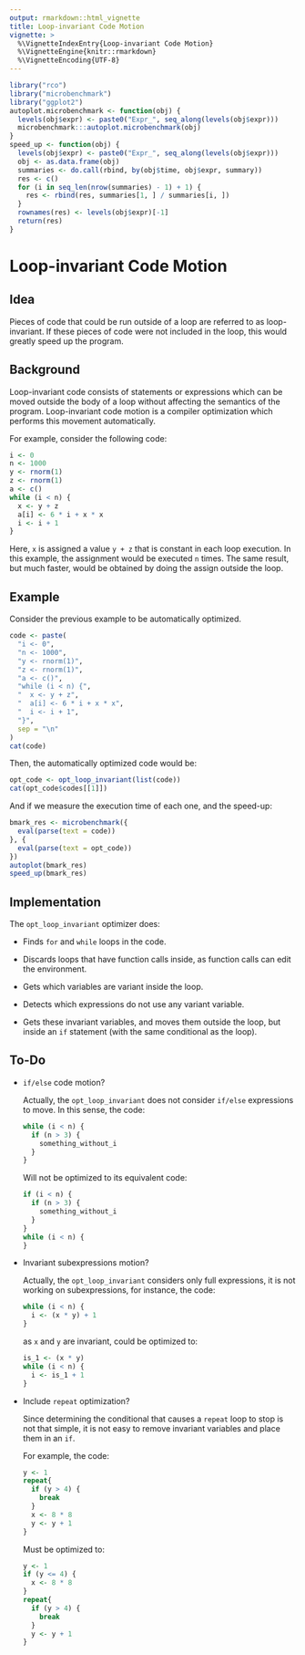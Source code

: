 ```yaml
---
output: rmarkdown::html_vignette
title: Loop-invariant Code Motion
vignette: >
  %\VignetteIndexEntry{Loop-invariant Code Motion}
  %\VignetteEngine{knitr::rmarkdown}
  %\VignetteEncoding{UTF-8}
---
```


```r
library("rco")
library("microbenchmark")
library("ggplot2")
autoplot.microbenchmark <- function(obj) {
  levels(obj$expr) <- paste0("Expr_", seq_along(levels(obj$expr)))
  microbenchmark:::autoplot.microbenchmark(obj)
}
speed_up <- function(obj) {
  levels(obj$expr) <- paste0("Expr_", seq_along(levels(obj$expr)))
  obj <- as.data.frame(obj)
  summaries <- do.call(rbind, by(obj$time, obj$expr, summary))
  res <- c()
  for (i in seq_len(nrow(summaries) - 1) + 1) {
    res <- rbind(res, summaries[1, ] / summaries[i, ])
  }
  rownames(res) <- levels(obj$expr)[-1]
  return(res)
}
```

# Loop-invariant Code Motion

## Idea

Pieces of code that could be run outside of a loop are referred to as loop-invariant. If these pieces of code were not included in the loop, this would greatly speed up the program.

## Background

Loop-invariant code consists of statements or expressions which can be moved outside the body of a loop without affecting the semantics of the program. Loop-invariant code motion is a compiler optimization which performs this movement automatically. 

For example, consider the following code:

```r
i <- 0
n <- 1000
y <- rnorm(1)
z <- rnorm(1)
a <- c()
while (i < n) {
  x <- y + z
  a[i] <- 6 * i + x * x
  i <- i + 1
}
```

Here, `x` is assigned a value `y + z` that is constant in each loop execution. In this example, the assignment would be executed `n` times. The same result, but much faster, would be obtained by doing the assign outside the loop.

## Example

Consider the previous example to be automatically optimized.

```r
code <- paste(
  "i <- 0",
  "n <- 1000",
  "y <- rnorm(1)",
  "z <- rnorm(1)",
  "a <- c()",
  "while (i < n) {",
  "  x <- y + z",
  "  a[i] <- 6 * i + x * x",
  "  i <- i + 1",
  "}",
  sep = "\n"
)
cat(code)
```

Then, the automatically optimized code would be:

```r
opt_code <- opt_loop_invariant(list(code))
cat(opt_code$codes[[1]])
```

And if we measure the execution time of each one, and the speed-up:

```r
bmark_res <- microbenchmark({
  eval(parse(text = code))
}, {
  eval(parse(text = opt_code))
})
autoplot(bmark_res)
speed_up(bmark_res)
```

## Implementation

The `opt_loop_invariant` optimizer does:

* Finds `for` and `while` loops in the code.

* Discards loops that have function calls inside, as function calls can edit the environment.

* Gets which variables are variant inside the loop.

* Detects which expressions do not use any variant variable.

* Gets these invariant variables, and moves them outside the loop, but inside an `if` statement (with the same conditional as the loop).

## To-Do

* `if/else` code motion?
  
  Actually, the `opt_loop_invariant` does not consider `if/else` expressions to move. In this sense, the code:
  
  ```r
  while (i < n) {
    if (n > 3) {
      something_without_i
    }
  }
  ```
  
  Will not be optimized to its equivalent code:
  
  ```r
  if (i < n) {
    if (n > 3) {
      something_without_i
    }
  }
  while (i < n) {
  }
  ```

* Invariant subexpressions motion?
  
  Actually, the `opt_loop_invariant` considers only full expressions, it is not working on subexpressions, for instance, the code:
  
  ```r
  while (i < n) {
    i <- (x * y) + 1
  }
  ```
  
  as `x` and `y` are invariant, could be optimized to:
  
  ```r
  is_1 <- (x * y)
  while (i < n) {
    i <- is_1 + 1
  }
  ```

* Include `repeat` optimization?
  
  Since determining the conditional that causes a `repeat` loop to stop is not that simple, it is not easy to remove invariant variables and place them in an `if`.
  
  For example, the code:
  
  ```r
  y <- 1
  repeat{
    if (y > 4) {
      break
    }
    x <- 8 * 8
    y <- y + 1
  }
  ```
  
  Must be optimized to:
  
  ```r
  y <- 1
  if (y <= 4) {
    x <- 8 * 8
  }
  repeat{
    if (y > 4) {
      break
    }
    y <- y + 1
  }
  ```
